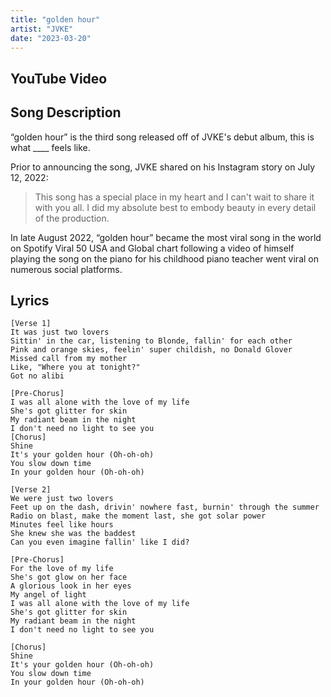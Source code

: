 ```yaml
---
title: "golden hour"
artist: "JVKE"
date: "2023-03-20"
---
```



## YouTube Video

<YouTube id="PEM0Vs8jf1w" />

## Song Description

“golden hour” is the third song released off of JVKE's debut album, this is what \_\_\_\_ feels like.

Prior to announcing the song, JVKE shared on his Instagram story on July 12, 2022:

> This song has a special place in my heart and I can't wait to share it with you all. I did my absolute best to embody beauty in every detail of the production.

In late August 2022, “golden hour” became the most viral song in the world on Spotify Viral 50 USA and Global chart following a video of himself playing the song on the piano for his childhood piano teacher went viral on numerous social platforms.

## Lyrics

```
[Verse 1]
It was just two lovers
Sittin' in the car, listening to Blonde, fallin' for each other
Pink and orange skies, feelin' super childish, no Donald Glover
Missed call from my mother
Like, "Where you at tonight?"
Got no alibi

[Pre-Chorus]
I was all alone with the love of my life
She's got glitter for skin
My radiant beam in the night
I don't need no light to see you
[Chorus]
Shine
It's your golden hour (Oh-oh-oh)
You slow down time
In your golden hour (Oh-oh-oh)

[Verse 2]
We were just two lovers
Feet up on the dash, drivin' nowhere fast, burnin' through the summer
Radio on blast, make the moment last, she got solar power
Minutes feel like hours
She knew she was the baddest
Can you even imagine fallin' like I did?

[Pre-Chorus]
For the love of my life
She's got glow on her face
A glorious look in her eyes
My angel of light
I was all alone with the love of my life
She's got glitter for skin
My radiant beam in the night
I don't need no light to see you

[Chorus]
Shine
It's your golden hour (Oh-oh-oh)
You slow down time
In your golden hour (Oh-oh-oh)
```
